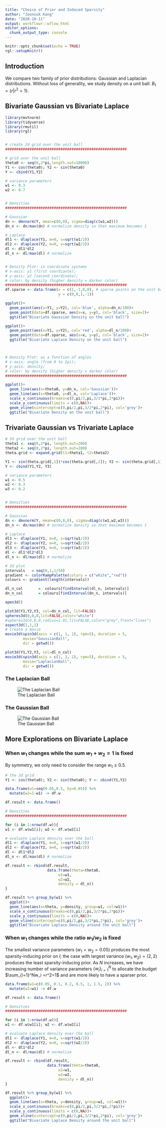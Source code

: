 ```yaml
---
title: "Choice of Prior and Induced Sparsity"
author: "Joonsuk Kang"
date: "2020-10-11"
output: workflowr::wflow_html
editor_options:
  chunk_output_type: console
---
```


```r
knitr::opts_chunk$set(echo = TRUE)
rgl::setupKnitr()
```

## Introduction

We compare two family of prior distributions: Gaussian and Laplacian distributions. Without loss of generality, we study density on a unit ball: $B_1=\{r | r^2=1\}$.


## Bivariate Gaussian vs Bivariate Laplace

```r
library(mvtnorm)
library(tidyverse)
library(rmutil)
library(rgl)


# create 2d grid over the unit ball
#######################################################

# grid over the unit ball
theta0 <- seq(0,2*pi,length.out=10000)
Y1 <- cos(theta0); Y2 <- sin(theta0)
Y <- cbind(Y1,Y2)

# variance parameters
w1 <- 0.3
w2 <- 0.7


# Densities
#######################################################

# Gaussian
dn <- dmvnorm(Y, mean=c(0,0), sigma=diag(c(w1,w2)))
dn_n <- dn/max(dn) # normalize density so that maximum becomes 1

# Laplace
dl1 <- dlaplace(Y1, m=0, s=sqrt(w1/2))
dl2 <- dlaplace(Y2, m=0, s=sqrt(w2/2))
dl <- dl1*dl2
dl_n <- dl/max(dl) # normalize 


# Density Plot: in coordinate systems
# x-axis: y1 (first coordiante);
# y-axis: y2 (second coordinate);
# color: by density (higher density = darker color)
#######################################################
df.sparse <- data.frame(x = c(1,-1,0,0), # sparse points on the unit ball
                        y = c(0,0,1,-1))

ggplot()+
  geom_point(aes(x=Y1, y=Y2), col='blue', alpha=dn_n/100)+
  geom_point(data=df.sparse, aes(x=x, y=y), col='black', size=2)+
  ggtitle("Bivariate Gaussian Density on the unit ball")

ggplot()+
  geom_point(aes(x=Y1, y=Y2), col='red', alpha=dl_n/100)+
  geom_point(data=df.sparse, aes(x=x, y=y), col='black', size=2)+
  ggtitle("Bivariate Laplace Density on the unit ball")



# Density Plot: as a function of angles
# x-axis: angle (from 0 to 2pi);
# y-axis: density;
# color: by density (higher density = darker color)
#######################################################

ggplot()+
  geom_line(aes(x=theta0, y=dn_n, col='Gaussian'))+
  geom_line(aes(x=theta0, y=dl_n, col='Laplace'))+
  scale_x_continuous(breaks=c(0,pi/2,pi,3/2*pi,2*pi))+
  scale_y_continuous(limits = c(0,NA))+
  geom_vline(xintercept=c(0,pi/2,pi,3/2*pi,2*pi), col='grey')+
  ggtitle("Bivariate Density on the unit ball")

```


## Trivariate Gaussian vs Trivariate Laplace


```r
# 3d grid over the unit ball
theta1 <- seq(0,2*pi, length.out=200)
theta2 <- seq(0,2*pi, length.out=200)
theta.grid <- expand.grid(t1=theta1, t2=theta2)

Y1 <- sin(theta.grid[,1])*cos(theta.grid[,2]); Y2 <- sin(theta.grid[,1])*sin(theta.grid[,2]); Y3 <- cos(theta.grid[,1])
Y <- cbind(Y1,Y2, Y3)

# variance parameters
w1 <- 0.5
w2 <- 0.3
w3 <- 0.2


# Densities
#######################################################

# Gaussian
dn <- dmvnorm(Y, mean=c(0,0,0), sigma=diag(c(w1,w2,w3)))
dn_n <- dn/max(dn) # normalize density so that maximum becomes 1

# Laplace
dl1 <- dlaplace(Y1, m=0, s=sqrt(w1/2))
dl2 <- dlaplace(Y2, m=0, s=sqrt(w2/2))
dl3 <- dlaplace(Y3, m=0, s=sqrt(w3/2))
dl <- dl1*dl2*dl3
dl_n <- dl/max(dl) # normalize 
```

```r
# 3d plot
intervals   = seq(0,1,1/50)
gradient <- colorRampPalette(colors = c("white","red"))
colours <- gradient(length(intervals))

dl_n_col       =  colours[findInterval(dl_n, intervals)]
dn_n_col       = colours[findInterval(dn_n, intervals)]

open3d()

plot3d(Y1,Y2,Y3, col=dn_n_col, lit=FALSE)
spheres3d(0,0,0,lit=FALSE,color="white")
#spheres3d(0,0,0,radius=1.01,lit=FALSE,color="grey",front="lines")
aspect3d(1,1,1)
# Create a movie
movie3d(spin3d(axis = c(1, 1, 1), rpm=5), duration = 5,
        movie="GaussianBall",
        dir = getwd())

plot3d(Y1,Y2,Y3, col=dl_n_col)
movie3d(spin3d(axis = c(1, 1, 1), rpm=5), duration = 5,
        movie="LaplacianBall",
        dir = getwd())
```

### The Laplacian Ball

![The Laplacian Ball](../output/LaplacianBall.gif)

### The Gaussian Ball

![The Gaussian Ball](../output/GaussianBall.gif)


## More Explorations on Bivariate Laplace

### When $w_1$ changes while the sum $w_1+w_2=1$ is fixed

By symmetry, we only need to consider the range $w_1\leq 0.5$. 


```r
# the 2d grid
Y1 <- cos(theta0); Y2 <- sin(theta0); Y <- cbind(Y1,Y2)

data.frame(w1=seq(0.05,0.5, by=0.05)) %>%
  mutate(w2=1-w1) -> df.w

df.result <- data.frame()

# Densities
#######################################################

for (i in 1:nrow(df.w)){
w1 <- df.w$w1[i]; w2 <- df.w$w2[i]

# evaluate Laplace density over the ball
dl1 <- dlaplace(Y1, m=0, s=sqrt(w1/2))
dl2 <- dlaplace(Y2, m=0, s=sqrt(w2/2))
dl <- dl1*dl2
dl_n <- dl/max(dl) # normalize 

df.result <- rbind(df.result,
                   data.frame(theta=theta0,
                        w1=w1,
                        w2=w2,
                        density = dl_n))
}

df.result %>% group_by(w1) %>%
  ggplot()+
  geom_line(aes(x=theta, y=density, group=w1, col=w1))+
  scale_x_continuous(breaks=c(0,pi/2,pi,3/2*pi,2*pi))+
  scale_y_continuous(limits = c(0,NA))+
  geom_vline(xintercept=c(0,pi/2,pi,3/2*pi,2*pi), col='grey')+
  ggtitle("Bivariate Laplace Density around the unit ball")
```

### When $w_1$ changes while the ratio $w_1/w_2$ is fixed

The smallest variance parameters ($w_1=w_2=0.05$) produces the most sparsity-inducing prior on $l$; the case with largest variance $(w_1,w_2)=(2,2)$ produces the least sparsity-inducing prior. As $N$ increases, we have increasing number of variance parameters $\{w_i\}_{i=1}^N$ to allocate the budget $\sum_{i=1}^Nw_i =r^2=1$ and are more likely to have a sparser prior.


```r
data.frame(w1=c(0.05, 0.1, 0.2, 0.5, 1, 1.5, 2)) %>%
  mutate(w2=w1) -> df.w

df.result <- data.frame()

# Densities
#######################################################

for (i in 1:nrow(df.w)){
w1 <- df.w$w1[i]; w2 <- df.w$w2[i]

# evaluate Laplace density over the ball
dl1 <- dlaplace(Y1, m=0, s=sqrt(w1/2))
dl2 <- dlaplace(Y2, m=0, s=sqrt(w2/2))
dl <- dl1*dl2
dl_n <- dl/max(dl) # normalize 

df.result <- rbind(df.result,
                   data.frame(theta=theta0,
                        w1=w1,
                        w2=w2,
                        density = dl_n))
}

df.result %>% group_by(w1) %>%
  ggplot()+
  geom_line(aes(x=theta, y=density, group=w1, col=w1))+
  scale_x_continuous(breaks=c(0,pi/2,pi,3/2*pi,2*pi))+
  scale_y_continuous(limits = c(0,NA))+
  geom_vline(xintercept=c(0,pi/2,pi,3/2*pi,2*pi), col='grey')+
  ggtitle("Bivariate Laplace Density around the unit ball")
```

